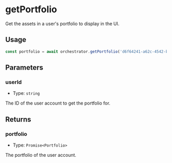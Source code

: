 # getPortfolio 

Get the assets in a user's portfolio to display in the UI.

## Usage

```typescript copy
const portfolio = await orchestrator.getPortfolio('d6f64241-a62c-4542-bb23-e78d7e1e0cd6')
```

## Parameters

### userId

- Type: `string`

The ID of the user account to get the portfolio for.

## Returns

### portfolio

- Type: `Promise<Portfolio>`

The portfolio of the user account.
